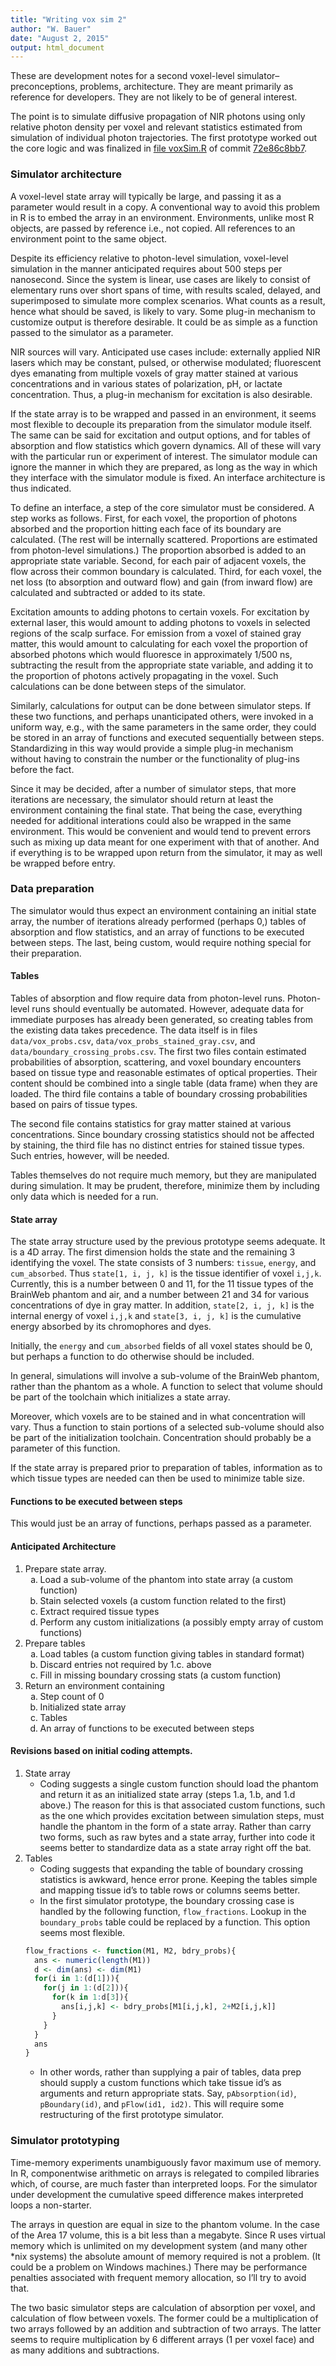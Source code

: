 ```yaml
---
title: "Writing vox sim 2"
author: "W. Bauer"
date: "August 2, 2015"
output: html_document
---
```


These are development notes for a second voxel-level simulator--preconceptions, problems, architecture. They are meant primarily as reference for developers. They are not likely to be of general interest.

The point is to simulate diffusive propagation of NIR photons using only relative photon density per voxel and relevant statistics estimated from simulation of individual photon trajectories. The first prototype worked out the core logic and was finalized in [file voxSim.R](https://github.com/brain-initiative/know_brainR/blob/72e86c8bb70bbc7957afd94e2ffd50fd5dcd121e/R/voxSim.R) of commit [72e86c8bb7](https://github.com/brain-initiative/know_brainR/tree/72e86c8bb70bbc7957afd94e2ffd50fd5dcd121e).

### Simulator architecture

A voxel-level state array will typically be large, and passing it as a parameter would result in a copy. A conventional way to avoid this problem in R is to embed the array in an environment. Environments, unlike most R objects, are passed by reference i.e., not copied. All references to an environment point to the same object.

Despite its efficiency relative to photon-level simulation, voxel-level simulation in the manner anticipated requires about 500 steps per nanosecond. Since the system is linear, use cases are likely to consist of elementary runs over short spans of time, with results scaled, delayed, and superimposed to simulate more complex scenarios. What counts as a result, hence what should be saved, is likely to vary. Some plug-in mechanism to customize output is therefore desirable. It could be as simple as a function passed to the simulator as a parameter.

NIR sources will vary. Anticipated use cases include: externally applied NIR lasers which may be constant, pulsed, or otherwise modulated; fluorescent dyes emanating from multiple voxels of gray matter stained at various concentrations and in various states of polarization, pH, or lactate concentration. Thus, a plug-in mechanism for excitation is also desirable.

If the state array is to be wrapped and passed in an environment, it seems most flexible to decouple its preparation from the simulator module itself. The same can be said for excitation and output options, and for tables of absorption and flow statistics which govern dynamics. All of these will vary with the particular run or experiment of interest. The simulator module can ignore the manner in which they are prepared, as long as the way in which they interface with the simulator module is fixed. An interface architecture is thus indicated.

To define an interface, a step of the core simulator must be considered. A step works as follows. First, for each voxel, the proportion of photons absorbed and the proportion hitting each face of its boundary are calculated. (The rest will be internally scattered. Proportions are estimated from photon-level simulations.) The proportion absorbed is added to an appropriate state variable. Second, for each pair of adjacent voxels, the flow across their common boundary is calculated. Third, for each voxel, the net loss (to absorption and outward flow) and gain (from inward flow) are calculated and subtracted or added to its state.

Excitation amounts to adding photons to certain voxels. For excitation by external laser, this would amount to adding photons to voxels in selected regions of the scalp surface. For emission from a voxel of stained gray matter, this would amount to calculating for each voxel the proportion of absorbed photons which would fluoresce in approximately 1/500 ns, subtracting the result from the appropriate state variable, and adding it to the proportion of photons actively propagating in the voxel. Such calculations can be done between steps of the simulator.

Similarly, calculations for output can be done between simulator steps. If these two functions, and perhaps unanticipated others, were invoked in a uniform way, e.g., with the same parameters in the same order, they could be stored in an array of functions and executed sequentially between steps. Standardizing in this way would provide a simple plug-in mechanism without having to constrain the number or the functionality of plug-ins before the fact.

Since it may be decided, after a number of simulator steps, that more iterations are necessary, the simulator should return at least the environment containing the final state. That being the case, everything needed for additional interations could also be wrapped in the same environment. This would be convenient and would tend to prevent errors such as mixing up data meant for one experiment with that of another. And if everything is to be wrapped upon return from the simulator, it may as well be wrapped before entry.

### Data preparation

The simulator would thus expect an environment containing an initial state array, the number of iterations already performed (perhaps 0,) tables of absorption and flow statistics, and an array of functions to be executed between steps. The last, being custom, would require nothing special for their preparation.

#### Tables

Tables of absorption and flow require data from photon-level runs. Photon-level runs should eventually be automated. However, adequate data for immediate purposes has already been generated, so creating tables from the existing data takes precedence. The data itself is in files `data/vox_probs.csv`, `data/vox_probs_stained_gray.csv`, and `data/boundary_crossing_probs.csv`. The first two files contain estimated probabilities of absorption, scattering, and voxel boundary encounters based on tissue type and reasonable estimates of optical properties. Their content should be combined into a single table (data frame) when they are loaded. The third file contains a table of boundary crossing probabilities based on pairs of tissue types.

The second file contains statistics for gray matter stained at various concentrations. Since boundary crossing statistics should not be affected by staining, the third file has no distinct entries for stained tissue types. Such entries, however, will be needed.

Tables themselves do not require much memory, but they are manipulated during simulation. It may be prudent, therefore, minimize them by including only data which is needed for a run.

#### State array

The state array structure used by the previous prototype seems adequate. It is a 4D array. The first dimension holds the state and the remaining 3 identifying the voxel. The state consists of 3 numbers: `tissue`, `energy`, and `cum_absorbed`. Thus `state[1, i, j, k]` is the tissue identifier of voxel `i,j,k`. Currently, this is a number between 0 and 11, for the 11 tissue types of the BrainWeb phantom and air, and a number between 21 and 34 for various concentrations of dye in gray matter. In addition, `state[2, i, j, k]` is the internal energy of voxel `i,j,k` and `state[3, i, j, k]` is the cumulative energy absorbed by its chromophores and dyes.

Initially, the `energy` and `cum_absorbed` fields of all voxel states should be 0, but perhaps a function to do otherwise should be included.

In general, simulations will involve a sub-volume of the BrainWeb phantom, rather than the phantom as a whole. A function to select that volume should be part of the toolchain which initializes a state array.

Moreover, which voxels are to be stained and in what concentration will vary. Thus a function to stain portions of a selected sub-volume should also be part of the initialization toolchain. Concentration should probably be a parameter of this function.

If the state array is prepared prior to preparation of tables, information as to which tissue types are needed can then be used to minimize table size.

#### Functions to be executed between steps

This would just be an array of functions, perhaps passed as a parameter.

#### Anticipated Architecture

1. Prepare state array.
    a. Load a sub-volume of the phantom into state array (a custom function)
    b. Stain selected voxels (a custom function related to the first)
    c. Extract required tissue types
    d. Perform any custom initializations (a possibly empty array of custom functions)
2. Prepare tables
    a. Load tables (a custom function giving tables in standard format)
    b. Discard entries not required by 1.c. above
    c. Fill in missing boundary crossing stats (a custom function)
3. Return an environment containing
    a. Step count of 0
    b. Initialized state array
    c. Tables
    d. An array of functions to be executed between steps

#### Revisions based on initial coding attempts.

1. State array
    + Coding suggests a single custom function should load the phantom and return it as an initialized state array (steps 1.a, 1.b, and 1.d above.) The reason for this is that associated custom functions, such as the one which provides excitation between simulation steps, must handle the phantom in the form of a state array. Rather than carry two forms, such as raw bytes and a state array, further into code it seems better to standardize data as a state array right off the bat.
2. Tables
    + Coding suggests that expanding the table of boundary crossing statistics is awkward, hence error prone. Keeping the tables simple and mapping tissue id's to table rows or columns seems better.
    + In the first simulator prototype, the boundary crossing case is handled by the following function, `flow_fractions`. Lookup in the `boundary_probs` table could be replaced by a function. This option seems most flexible.
    ```r
    flow_fractions <- function(M1, M2, bdry_probs){
      ans <- numeric(length(M1))
      d <- dim(ans) <- dim(M1)
      for(i in 1:(d[1])){
        for(j in 1:(d[2])){
          for(k in 1:d[3]){
            ans[i,j,k] <- bdry_probs[M1[i,j,k], 2+M2[i,j,k]]
          }
        }
      }
      ans
    }
```
    + In other words, rather than supplying a pair of tables, data prep should supply a custom functions which take tissue id's as arguments and return appropriate stats. Say, `pAbsorption(id)`, `pBoundary(id)`, and `pFlow(id1, id2)`. This will require some restructuring of the first prototype simulator.

### Simulator prototyping

Time-memory experiments unambiguously favor maximum use of memory. In R, componentwise arithmetic on arrays is relegated to compiled libraries which, of course, are much faster than interpreted loops. For the simulator under development the cumulative speed difference makes interpreted loops a non-starter.

The arrays in question are equal in size to the phantom volume. In the case of the Area 17 volume, this is a bit less than a megabyte. Since R uses virtual memory which is unlimited on my development system (and many other \*nix systems) the absolute amount of memory required is not a problem. (It could be a problem on Windows machines.) There may be performance penalties associated with frequent memory allocation, so I'll try to avoid that.

The two basic simulator steps are calculation of absorption per voxel, and calculation of flow between voxels. The former could be a multiplication of two arrays followed by an addition and subtraction of two arrays. The latter seems to require multiplication by 6 different arrays (1 per voxel face) and as many additions and subtractions.